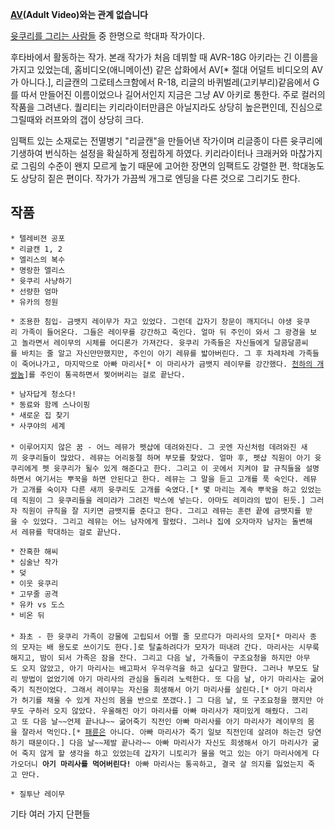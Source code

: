 '''[[AV]](Adult Video)와는 관계 없습니다'''

[[윳쿠리를 그리는 사람들]] 중 한명으로 학대파 작가이다.

후타바에서 활동하는 작가. 본래 작가가 처음 데뷔할 때 AVR-18G 아키라는 긴 이름을 가지고 있었는데, 홈비디오(애니메이션) 같은 삽화에서 AV[* 절대 어덜트 비디오의 AV가 아니다.], 리글캔의 그로테스크함에서 R-18, 리글의 바퀴벌레(고키부리)같음에서 G를 따서 만들어진 이름이었으나 길어서인지 지금은 그냥 AV 아키로 통한다. 주로 컬러의 작품을 그려낸다. 퀄리티는 키리라이터만큼은 아닐지라도 상당히 높은편인데, 진심으로 그릴때와 러프와의 갭이 상당히 크다.

임팩트 있는 소재로는 전멸병기 "리글캔"을 만들어낸 작가이며 리글종이 다른 윳쿠리에 기생하여 번식하는 설정을 확실하게 정립하게 하였다.
키리라이터나 크래커와 마찮가지로 그림의 수준이 왠지 모르게 높기 때문에 고어한 장면의 임팩트도 강렬한 편. 학대농도도 상당히 짙은 편이다. 
작가가 가끔씩 개그로 엔딩을 다른 것으로 그리기도 한다.

== 작품 ==

 * 텔레비젼 공포
 * 리글캔 1, 2
 * 엘리스의 복수
 * 명랑한 엘리스
 * 윳쿠리 사냥하기
 * 선량한 엄마
 * 유카의 정원

 * 조용한 침입- 금뱃지 레이무가 자고 있었다. 그런데 갑자기 창문이 깨지더니 야생 윳쿠리 가족이 들어온다. 그들은 레이무를 강간하고 죽인다. 얼마 뒤 주인이 와서 그 광경을 보고 놀라면서 레이무의 시체를 어디론가 가져간다. 윳쿠리 가족들은 자신들에게 달콤달콤씨를 바치는 줄 알고 자신만만했지만, 주인이 아기 레뮤를 밟아버린다. 그 후 차례차례 가족들이 죽어나가고, 마지막으로 아빠 마리사[* 이 마리사가 금뱃지 레이무를 강간했다. [[천하의 개쌍놈]]]를 주인이 통곡하면서 찢어버리는 걸로 끝난다.

 * 남자답게 청소다!
 * 동료와 함께 스나이핑
 * 새로운 집 찾기
 * 사쿠야의 세계
 
 * 이루어지지 않은 꿈 - 어느 레뮤가 펫샵에 데려와진다. 그 곳엔 자신처럼 데려와진 새끼 윳쿠리들이 많았다. 레뮤는 어리둥절 하며 부모를 찾았다. 얼마 후, 펫샵 직원이 아기 윳쿠리에게 펫 윳쿠리가 될수 있게 해준다고 한다. 그리고 이 곳에서 지켜야 할 규칙들을 설명하면서 여기서는 뿌꾹을 하면 안된다고 한다. 레뮤는 그 말을 듣고 고개를 푹 숙인다. 레뮤가 고개를 숙이자 다른 새끼 윳쿠리도 고개를 숙였다.[* 몇 마리는 계속 뿌꾹을 하고 있었는데 직원이 그 윳쿠리들을 레미랴가 그려진 박스에 넣는다. 아마도 레미랴의 밥이 된듯.] 그러자 직원이 규칙을 잘 지키면 금뱃지를 준다고 한다. 그리고 레뮤는 훈련 끝에 금뱃지를 받을 수 있었다. 그리고 레뮤는 어느 남자에게 팔렸다. 그러나 집에 오자마자 남자는 돌변해서 레뮤를 학대하는 걸로 끝난다. 

 * 잔혹한 해씨
 * 심술난 작가
 * 덪
 * 이웃 윳쿠리
 * 고무줄 공격
 * 유카 vs 도스
 * 비온 뒤
 
 * 좌초 - 한 윳쿠리 가족이 강물에 고립되서 어쩔 줄 모르다가 마리사의 모자[* 마리사 종의 모자는 배 용도로 쓰이기도 한다.]로 탈출하려다가 모자가 떠내려 간다. 마리사는 시무룩해지고, 밤이 되서 가족은 잠을 잔다. 그리고 다음 날, 가족들이 구조요청을 하지만 아무도 오지 않았고, 아기 마리사는 배고파서 우걱우걱을 하고 싶다고 말한다. 그러나 부모도 달리 방법이 없었기에 아기 마리사의 관심을 돌리려 노력한다. 또 다음 날, 아기 마리사는 굶어죽기 직전이었다. 그래서 레이무는 자신을 희생해서 아기 마리사를 살린다.[* 아기 마리사가 허기를 채울 수 있게 자신의 몸을 반으로 쪼갰다.] 그 다음 날, 또 구조요청을 했지만 아무도 구하러 오지 않았다. 우울해진 아기 마리사를 아빠 마리사가 재미있게 해줬다. 그리고 또 다음 날~~언제 끝나냐~~ 굶어죽기 직전인 아빠 마리사를 아기 마리사가 레이무의 몸을 잘라서 먹인다.[* [[패륜]]은 아니다. 아빠 마리사가 죽기 일보 직전인데 살려야 하는건 당연하기 때문이다.] 다음 날~~제발 끝나라~~ 아빠 마리사가 자신도 희생해서 아기 마리사가 굶어 죽지 않게 할 생각을 하고 있었는데 갑자기 니토리가 물을 먹고 있는 아기 마리사에게 다가오더니 '''아기 마리사를 먹어버린다!''' 아빠 마리사는 통곡하고, 결국 살 의지를 잃었는지 죽고 만다.

 * 질투난 레이무

기타 여러 가지 단편들
